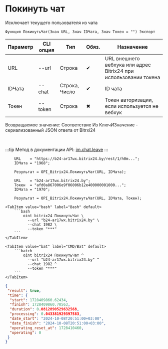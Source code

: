 ﻿---
sidebar_position: 3
---


# Покинуть чат
 Исключает текущего пользователя из чата



`Функция ПокинутьЧат(Знач URL, Знач IDЧата, Знач Токен = "") Экспорт`

  | Параметр | CLI опция | Тип | Обяз. | Назначение |
  |-|-|-|-|-|
  | URL | --url | Строка | &#x2714; | URL внешнего вебхука или адрес Bitrix24 при использовании токена |
  | IDЧата | --chat | Строка, Число | &#x2714; | ID чата |
  | Токен | --token | Строка | &#x2716; | Токен авторизации, если используется не вебхук |

  
  Возвращаемое значение:   Соответствие Из КлючИЗначение - сериализованный JSON ответа от Bitrxi24

<br/>

:::tip
Метод в документации API: [im.chat.leave](https://dev.1c-bitrix.ru/learning/course/?COURSE_ID=93&LESSON_ID=12101)
:::
<br/>



```bsl title="Пример использования для 1С:Предприятие/OneScript"
    URL    = "https://b24-ar17wx.bitrix24.by/rest/1/h0m...";
    IDЧата = "1968";

    Результат = OPI_Bitrix24.ПокинутьЧат(URL, IDЧата);

    URL    = "b24-ar17wx.bitrix24.by";
    Токен  = "afd0a867006e9f06006b12e400000001000...";
    IDЧата = "1970";

    Результат = OPI_Bitrix24.ПокинутьЧат(URL, IDЧата, Токен);
```
    

 <Tabs>
  
    <TabItem value="bash" label="Bash" default>
        ```bash
            oint bitrix24 ПокинутьЧат \
              --url "b24-ar17wx.bitrix24.by" \
              --chat 1982 \
              --token "***"
        ```
    </TabItem>
  
    <TabItem value="bat" label="CMD/Bat" default>
        ```batch
            oint bitrix24 ПокинутьЧат ^
              --url "b24-ar17wx.bitrix24.by" ^
              --chat 1982 ^
              --token "***"
        ```
    </TabItem>
</Tabs>


```json title="Результат"
{
 "result": true,
 "time": {
  "start": 1728409860.62434,
  "finish": 1728409860.70563,
  "duration": 0.0812890529632568,
  "processing": 0.043381929397583,
  "date_start": "2024-10-08T20:51:00+03:00",
  "date_finish": "2024-10-08T20:51:00+03:00",
  "operating_reset_at": 1728410460,
  "operating": 0
 }
}
```
